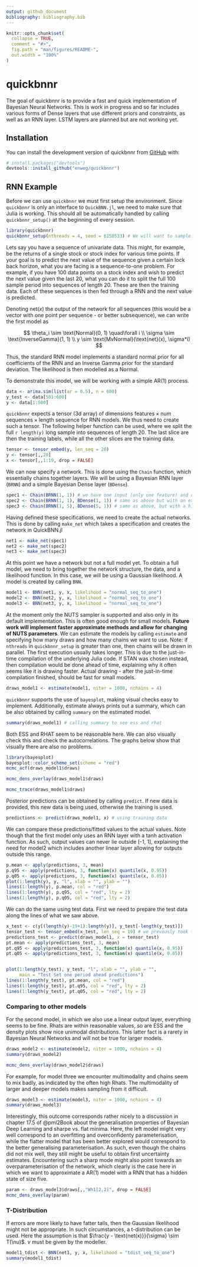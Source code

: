```yaml
---
output: github_document
bibliography: bibliography.bib
---
```


<!-- README.md is generated from README.Rmd. Please edit that file -->

```r
knitr::opts_chunk$set(
  collapse = TRUE,
  comment = "#>",
  fig.path = "man/figures/README-",
  out.width = "100%"
)
```

# quickbnnr

<!-- badges: start -->
<!-- badges: end -->

The goal of quickbnnr is to provide a fast and quick implementation of Bayesian Neural Networks. This is work in progress and so far includes various forms of Dense layers that use different priors and constraints, as well as an RNN layer. LSTM layers are planned but are not working yet. 

## Installation

You can install the development version of quickbnnr from [GitHub](https://github.com/) with:

``` r
# install.packages("devtools")
devtools::install_github("enweg/quickbnnr")
```

## RNN Example

Before we can use `quickbnnr` we must first setup the environment. Since `quickbnnr` is only an interface to `QuickBNN.jl`, we need to make sure that Julia is working. This should all be automatically handled by calling `quickbnnr_setup()` at the beginning of every session. 

```r
library(quickbnnr)
quickbnnr_setup(nthreads = 4, seed = 6150533) # We will want to sample in parallel later
```

Lets say you have a sequence of univariate data. This might, for example, be the returns of a single stock or stock index for various time points. If your goal is to predict the next value of the sequence given a certain lock back horizon, what you are facing is a sequence-to-one problem. For example, if you have 100 data points on a stock index and wish to predict the next value given the last 20, what you can do it to split the full 100 sample period into sequences of length 20. These are then the training data. Each of these sequences is then fed through a RNN and the next value is predicted. 

Denoting $\text{net}(x)$ the output of the network for all sequences (this would be a vector with one point per sequence - or better subsequence), we can write the first model as 

$$
\theta_i \sim \text{Normal}(0, 1) \quad\forall i \\
\sigma \sim \text{InverseGamma}(1, 1) \\
y \sim \text{MvNormal}(\text{net}(x), \sigma*I)
$$

Thus, the standard RNN model implements a standard normal prior for all coefficients of the RNN and an Inverse Gamma prior for the standard deviation. The likelihood is then modelled as a Normal. 

To demonstrate this model, we will be working with a simple AR(1) process. 

```r
data <- arima.sim(list(ar = 0.5), n = 600)
y_test <- data[501:600]
y <- data[1:500]
```

`quickbnnr` expects a tensor (3d array) of dimensions $\text{features}\times\text{num sequences}\times\text{length sequence}$ for RNN models. We thus need to create such a tensor. The following helper function can be used, where we split the full `r length(y)` long sample into sequences of length 20. The last slice are then the training labels, while all the other slices are the training data. 


```r
tensor <- tensor_embed(y, len_seq = 20)
y <- tensor[,,20]
x <- tensor[,,1:19, drop = FALSE]
```

We can now specify a network. This is done using the `Chain` function, which essentially chains together layers. We will be using a Bayesian RNN layer (`BRNN`) and a simple Bayesian Dense layer (`BDense`). 

```r
spec1 <- Chain(BRNN(1, 1)) # we have one input (only one feature) and one output
spec2 <- Chain(BRNN(1, 1), BDense(1, 1)) # same as above but with an extra linear output layer
spec3 <- Chain(BRNN(1, 5), BDense(5, 1)) # same as above, but with a hidden state of size 5
```

Having defined these specifications, we need to create the actual networks. This is done by calling `make_net` which takes a specification and creates the network in QuickBNN.jl

```r
net1 <- make_net(spec1)
net2 <- make_net(spec2)
net3 <- make_net(spec3)
```

At this point we have a network but not a full model yet. To obtain a full model, we need to bring together the network structure, the data, and a likelihood function. In this case, we will be using a Gaussian likelihood. A model is created by calling `BNN`.

```r
model1 <- BNN(net1, y, x, likelihood = "normal_seq_to_one")
model2 <- BNN(net2, y, x, likelihood = "normal_seq_to_one")
model3 <- BNN(net3, y, x, likelihood = "normal_seq_to_one")
```

At the moment only the NUTS sampler is supported and also only in its default implementation. This is often good enough for small models. **Future work will implement faster approximate methods and allow for changing of NUTS parameters**. We can estimate the models by calling `estimate` and specifying how many draws and how many chains we want to use. Note: if `nthreads` in `quickbnnr_setup` is greater than one, then chains will be drawn in parallel. The first execution usually takes longer. This is due to the just-in-time compilation of the underlying Julia code. If STAN was chosen instead, then compilation would be done ahead of time, explaining why it often seems like it is drawing faster. Actual drawing - after the just-in-time compilation finished, should be fast for small models. 

```r
draws_model1 <- estimate(model1, niter = 1000, nchains = 4)
```


`quickbnnr` supports the use of `bayesplot`, making visual checks easy to implement. Additionally, estimate always prints out a summary, which can be also obtained by calling `summary` on the estimated model. 

```r
summary(draws_model1) # calling summary to see ess and rhat
```

Both ESS and RHAT seem to be reasonable here. We can also visually check this and check the autocorrelations. The graphs below show that visually there are also no problems.  

```r
library(bayesplot)
bayesplot::color_scheme_set(scheme = "red")
mcmc_acf(draws_model1$draws)
```

```r
mcmc_dens_overlay(draws_model1$draws)
```

```r
mcmc_trace(draws_model1$draws)
```

Posterior predictions can be obtained by calling `predict`. If new data is provided, this new data is being used, otherwise the training is used. 

```r
predictions <- predict(draws_model1, x) # using training data
```

We can compare these predictions/fitted values to the actual values. Note though that the first model only uses an RNN layer with a tanh activation function. As such, output values can never lie outside [-1, 1], explaining the need for model2 which includes another linear layer allowing for outputs outside this range. 

```r
p.mean <- apply(predictions, 3, mean)
p.q95 <- apply(predictions, 3, function(x) quantile(x, 0.95))
p.q05 <- apply(predictions, 3, function(x) quantile(x, 0.05))
plot(1:length(y), y, "l", xlab = "", ylab = "")
lines(1:length(y), p.mean, col = "red")
lines(1:length(y), p.q95, col = "red", lty = 2)
lines(1:length(y), p.q05, col = "red", lty = 2)
```

We can do the same using test data. First we need to prepare the test data along the lines of what we saw above. 

```r
x_test <- c(y[(length(y)-19+1):length(y)], y_test[-length(y_test)])
tensor_test <- tensor_embed(x_test, len_seq = 19) # we prevously took the last slice as labels 
predictions_test <- predict(draws_model1, x = tensor_test)
pt.mean <- apply(predictions_test, 3, mean)
pt.q95 <- apply(predictions_test, 3, function(x) quantile(x, 0.95))
pt.q05 <- apply(predictions_test, 3, function(x) quantile(x, 0.05))


plot(1:length(y_test), y_test, "l", xlab = "", ylab = "", 
     main = "Test Set one period ahead predictions")
lines(1:length(y_test), pt.mean, col = "red")
lines(1:length(y_test), pt.q95, col = "red", lty = 2)
lines(1:length(y_test), pt.q05, col = "red", lty = 2)
```

### Comparing to other models

For the second model, in which we also use a linear output layer, everything seems to be fine. Rhats are within reasonable values, so are ESS and the density plots show nice unimodal distributions. This latter fact is a rarety in Bayesian Neural Networks and will not be true for larger models. 

```r
draws_model2 <- estimate(model2, niter = 1000, nchains = 4)
summary(draws_model2)
```

```r
mcmc_dens_overlay(draws_model2$draws)
```

For example, for model three we encounter multimodality and chains seem to mix badly, as indicated by the often high Rhats. The multimodality of larger and deeper models makes sampling from it difficult.

```r
draws_model3 <- estimate(model3, niter = 1000, nchains = 4)
summary(draws_model3)
```

Interestingly, this outcome corresponds rather nicely to a discussion in chapter 17.5 of @pml2Book about the generalisation properties of Bayesian Deep Learning and sharpe vs. flat minima. Here, the left model might very well correspond to an overfitting and overconfidenty parameterisation, while the flatter model that has been better explored would correspond to the better generalising parameterisation. As such, even though the chains did not mix well, they still might be useful to obtain first uncertainty estimates. Encountering such a sharp mode might also point towards an overparameterisation of the network, which clearly is the case here in which we want to approximate a AR(1) model with a RNN that has a hidden state of size five. 

```r
param <- draws_model3$draws[,,"Wh1[2,2]", drop = FALSE]
mcmc_dens_overlay(param)
```

### T-Distribution

If errors are more likely to have fatter tails, then the Gaussian likelihood might not be appropriate. In such circumstances, a t-distribution can be used. Here the assumption is that $\frac{y - \text{net(x)}}{\sigma} \sim T(\nu)$. $\nu$ must be given by the modeller. 

```r
model1_tdist <- BNN(net1, y, x, likelihood = "tdist_seq_to_one")
summary(model1_tdist)
```

